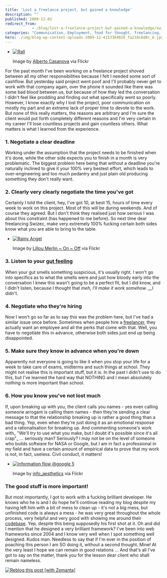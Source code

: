 ```yaml
---
title: 'Lost a freelance project, but gained a knowledge'
description: ""
published: 2009-12-02
redirect_from: 
            - /blog/lost-a-freelance-project-but-gained-a-knowledge/swizec/932
categories: "Communication, Employment, food for thought, freelancing, life, Scientific method, Uncategorized"
hero: ./img/blog-wp-content-uploads-2009-12-4153364026_fa218c6d0c_m.jpg
---
```

- [![Rall](./img/blog-wp-content-uploads-2009-12-4153364026_fa218c6d0c_m.jpg "Rall")](http://www.flickr.com/photos/14418824@N04/4153364026/)

  Image by [Alberto Casanova](http://www.flickr.com/photos/14418824@N04/4153364026/) via Flickr

For the past month I&#x27;ve been working on a freelance project shoved between all my other responsibilities because I felt I needed some sort of cashflow. But yesterday said project went poof and I&#x27;ll probably never get to work with that company again, over the phone it sounded like there was some bad blood between us, but because of how they led the conversation I didn&#x27;t feel like prodding and finding out what specifically went so poorly. However, I know exactly why I lost the project, poor communication on mostly my part and an extreme lack of proper time to devote to the work. But none of this really matters, the reasons are arbitrary and I&#x27;m sure the client would put forth completely different reasons and I&#x27;m very certain in my career I&#x27;ll lose countless projects and gain countless others. What matters is what I learned from the experience.

### 1. Negotiate a clear deadline

Working under the assumption that the project needs to be finished when it&#x27;s done, while the other side expects you to finish in a month is very problematic. The biggest problem here being that without a deadline you&#x27;re naturally inclined to give it your 100% very bestest effort, which leads to over-engineering and too much pedantry and just plain old producing something they don&#x27;t really want.

### 2. Clearly very clearly negotiate the time you&#x27;ve got

Certainly I told the client, hey, I&#x27;ve got 10, at best 15, hours of time every week to work on this project. Most of this will be during weekends. And of course they agreed. But I don&#x27;t think they realised just how serious I was about this constraint (has happened to me before). So next time dear freelancing Swizec, make very extremely 100% fucking certain both sides know what you are able to bring to the table.

- [![Rainy Angel](./img/blog-wp-content-uploads-2009-12-4152708765_0c04d2b380_m.jpg "Rainy Angel")](http://www.flickr.com/photos/26106682@N02/4152708765/)

  Image by [Lillou Merlin ~ On ~ Off](http://www.flickr.com/photos/26106682@N02/4152708765/) via Flickr

### 3. Listen to your [gut feeling](http://en.wikipedia.org/wiki/Intuition_%28knowledge%29 "Intuition (knowledge)")

When your gut smells something suspicious, it&#x27;s usually right. I won&#x27;t go into specifics as to what the smells were and just how bloody early into the conversation I knew this wasn&#x27;t going to be a perfect fit, but I did know, and I didn&#x27;t listen, because I thought that _meh, I&#x27;ll make it work somehow._ __I didn&#x27;t.

### 4. Negotiate who they&#x27;re hiring

Now I won&#x27;t go so far as to say this was the problem here, but I&#x27;ve had a similar issue once before. Sometimes when people hire a [freelancer](http://en.wikipedia.org/wiki/Freelancer "Freelancer"), they actually want an employee and all the perks that come with that. Well, you have to negotiate this in advance, otherwise both sides just end up being disappointed.

### 5. Make sure they know in advance when you&#x27;re down

Apparently not everyone is going to like it when you stop your life for a week to take care of exams, midterms and such things at school. They might not realise this is important stuff, but it is. In the past I didn&#x27;t use to do this, but I&#x27;ve learned the hard way that NOTHING and I mean absolutely _nothing_ is more important than school.

### 6. How you know you&#x27;ve not lost much

If, upon breaking up with you, the client calls you names - yes even calling someone arrogant is calling them names - then they&#x27;re sending a clear message to that the relationship breaking up is rather a good thing than a bad thing. Yep, even when they&#x27;re just doing it as an emotional response and a rationalisation for breaking up. And commenting someone&#x27;s work with_ &quot;We&#x27;ll try to use what you make, but I doubt it&#x27;s possible since it&#x27;s all crap&quot;_ ... seriously man? Seriously? I may not be on the level of someone who builds software for NASA or Google, but I am in fact a professional in my field and have a certain amount of empirical data to prove that my work is not, in fact, useless. Civil conduct, it matters!

- [![information flow @google 5](./img/blog-wp-content-uploads-2009-12-2312957360_7394ec5f6c_m.jpg "information flow @google 5")](http://www.flickr.com/photos/35443956@N00/2312957360)

  Image by [info_aesthetics](http://www.flickr.com/photos/35443956@N00/2312957360) via Flickr

### The good stuff is more important!

But most importantly, I got to work with a fucking brilliant developer. He knows who he is and I do hope he&#x27;ll continue reading my blog despite my having left him with a bit of mess to clean up - it&#x27;s not a big mess, but unfinished code is always a mess - he was very great throughout the whole process, very helpful and very good with showing me around their [codebase](http://en.wikipedia.org/wiki/Codebase "Codebase"). Yep, despite this being supposedly his first shot at it. Oh and did I mention that he designed a very brilliant framework? I&#x27;ve been into web frameworks since 2004 and I know very well when I spot something well designed. Kudos man. Needless to say that if I&#x27;m ever in the position of poaching this person I am SO doing it, without a second thought. Mine! At the very least I hope we can remain in good relations ... And that&#x27;s all I&#x27;ve got to say on the matter, thank you for the lesson dear client who shall remain nameless.

[![Reblog this post \[with Zemanta\]](http://img.zemanta.com/reblog_e.png?x-id=78435fd8-0cbc-4e8b-b45e-96d2714788e7)](http://reblog.zemanta.com/zemified/78435fd8-0cbc-4e8b-b45e-96d2714788e7/ "Reblog this post \[with Zemanta]")